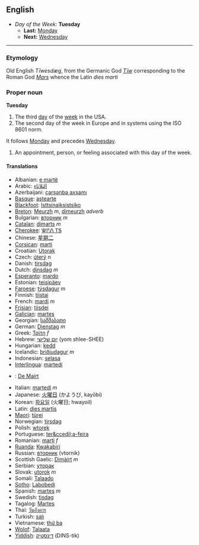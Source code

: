 == English ==
*''Day of the Week:'' '''Tuesday'''
**'''Last:''' [[Monday]]
**'''Next:''' [[Wednesday]]
----

===Etymology===
Old English ''T&#299;wesdæg'', from the Germanic God ''[[w:Tiw|T&#299;w]]'' corresponding to the Roman God ''[[w:Mars_(god)|Mars]]'' whence the Latin ''dies marti''

===Proper noun===
'''Tuesday'''

#The third [[day]] of the [[week]] in the USA.
#The second day of the week in Europe and in systems using the ISO 8601 norm.
It follows [[Monday]] and precedes [[Wednesday]].
#An appointment, person, or feeling associated with this day of the week.

====Translations====
*Albanian: [[e martë]]
*Arabic: [[الثلاثاء]]
*Azerbaijani: [[çərşənbə axşamı]]
*[[Basque]]: [[astearte]]
*[[Blackfoot]]: [[Isttsinaiksistsiko]]
*[[Breton]]: [[Meurzh]] ''m'', [[dimeurzh]] ''adverb''
*Bulgarian: [[вторник]] ''m''
*[[Catalan]]: [[dimarts]] ''m''
*[[Cherokee]]: [[ᏔᎵᏁ ᎢᎦ]]
*Chinese: [[星期二]]
*[[Corsican]]: [[marti]]
*Croatian: [[Utorak]]
*Czech: [[úterý]] ''n''
*Danish: [[tirsdag]]
*Dutch: [[dinsdag]] ''m''
*[[Esperanto]]: [[mardo]]
*Estonian: [[teisipäev]]
*[[Faroese]]: [[týsdagur]] ''m''
*Finnish: [[tiistai]]
*French: [[mardi]] ''m''
*[[Frisian]]: [[tiisdei]]
*[[Galician]]: [[martes]]
*Georgian: [[სამშაბათი]]
*German: [[Dienstag]] ''m''
*Greek: [[Τρίτη]] ''f''
*Hebrew: [[יום שלישי]] (yom shlee-SHEE)
*Hungarian: [[kedd]]
*Icelandic: [[þriðjudagur]] ''m''
*Indonesian: [[selasa]]
*[[Interlingua]]: [[martedi]]
*{{ga}}: [[De Mairt]]
*Italian: [[martedì]] ''m''
*Japanese: [[火曜日]] (かようび, kayōbi)
*Korean: [[화요일]] (火曜日; hwayoil)
*Latin: [[dies martis]]
*[[Maori]]: [[türei]]
*Norwegian: [[tirsdag]]
*Polish: [[wtorek]]
*Portuguese: [[ter&ccedil;a-feira]]
*Romanian: [[marţi]] ''f''
*[[Ruanda]]: [[Kwakabiri]]
*Russian: [[вторник]] (vtornik)
*Scottish Gaelic: [[Dimàirt]] ''m''
*Serbian: [[уторак]]
*Slovak: [[utorok]] ''m''
*Somali: [[Talaado]]
*[[Sotho]]: [[Labobedi]]
*Spanish: [[martes]] ''m''
*Swedish: [[tisdag]]
*Tagalog: [[Martes]]
*Thai: [[วันอังคาร]]
*Turkish: [[salı]]
*Vietnamese: [[thứ ba]]
*[[Wolof]]: [[Talaata]]
*[[Yiddish]]: [[דינסטיק]] (DINS-tik)